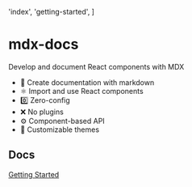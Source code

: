 

  'index',
  'getting-started',
]

# mdx-docs

Develop and document React components with MDX

- :memo: Create documentation with markdown
- :atom_symbol: Import and use React components
- :zero: Zero-config
- :x: No plugins
- :gear: Component-based API
- :nail_care: Customizable themes

## Docs

[Getting Started](/getting-started)



